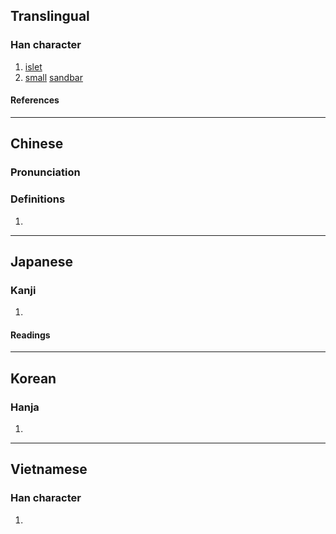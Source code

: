 {{character info/new}}
==Translingual==

===Han character===
{{Han char|rn=85|rad=水|as=04|sn=7|four=31110|canj=EYLM|ids=⿰氵止}}

# [[islet]]
# [[small]] [[sandbar]]

====References====
{{Han ref|kx=0612.010|dkj=17213|dj=1005.040|hdz=31562.060|uh=6C9A}}

----

==Chinese==
{{zh-forms}}

===Pronunciation===
{{zh-pron
|m=zhǐ
|c=zi2
|mc=y
|oc=y
|ma=
|cat=n
}}

===Definitions===
{{zh-hanzi}}

# {{rfdef|zh}}

----

==Japanese==

===Kanji===
{{ja-kanji|grade=|rs=水04}}

# {{rfdef|ja|sort=水04}}

====Readings====
{{ja-readings
|goon=し
|kanon=し
|kun=なぎさ
}}

----

==Korean==

===Hanja===
{{ko-hanja|지}}

# {{rfdef|ko|sort=水04}}

----

==Vietnamese==

===Han character===
{{vi-readings|rs=水04|reading=chảy}}

# {{rfdef|vi|sort=水04}}
